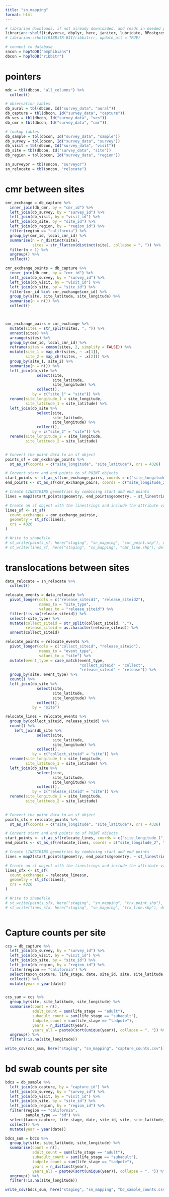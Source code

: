 ```yaml
---
title: "sn_mapping"
format: html
---
```


```r

# librarian downloads, if not already downloaded, and reads in needed packages
librarian::shelf(tidyverse, dbplyr, here, janitor, lubridate, RPostgres, stringr, DBI, parsedate, uuid, hms, RIBBiTR-BII/ribbitrrr, sf)
# librarian::shelf(RIBBiTR-BII/ribbitrrr, update_all = TRUE)

# connect to database
sncon = hopToDB("amphibians")
dbcon = hopToDB("ribbitr")

```
# pointers
```r
mdc = tbl(dbcon, "all_columns") %>%
  collect()

# observation_tables
db_aural = tbl(dbcon, Id("survey_data", "aural"))
db_capture = tbl(dbcon, Id("survey_data", "capture"))
db_ves = tbl(dbcon, Id("survey_data", "ves"))
db_cmr = tbl(dbcon, Id("survey_data", "cmr"))

# lookup tables
db_sample = tbl(dbcon, Id("survey_data", "sample"))
db_survey = tbl(dbcon, Id("survey_data", "survey"))
db_visit = tbl(dbcon, Id("survey_data", "visit"))
db_site = tbl(dbcon, Id("survey_data", "site"))
db_region = tbl(dbcon, Id("survey_data", "region"))

sn_surveyor = tbl(sncon, "surveyor")
sn_relocate = tbl(sncon, "relocate")

```

# cmr between sites
```r
cmr_exchange = db_capture %>%
  inner_join(db_cmr, by = "cmr_id") %>%
  left_join(db_survey, by = "survey_id") %>%
  left_join(db_visit, by = "visit_id") %>%
  left_join(db_site, by = "site_id") %>%
  left_join(db_region, by = "region_id") %>%
  filter(region == "california") %>%
  group_by(cmr_id, local_cmr_id) %>%
  summarise(n = n_distinct(site),
            sites = str_flatten(distinct(site), collapse = ", ")) %>%
  filter(n > 1) %>%
  ungroup() %>%
  collect()

cmr_exchange_points = db_capture %>%
  inner_join(db_cmr, by = "cmr_id") %>%
  left_join(db_survey, by = "survey_id") %>%
  left_join(db_visit, by = "visit_id") %>%
  left_join(db_site, by = "site_id") %>%
  filter(cmr_id %in% cmr_exchange$cmr_id) %>%
  group_by(site, site_latitude, site_longitude) %>%
  summarise(n = n()) %>%
  collect()



cmr_exchange_pairs = cmr_exchange %>%
  mutate(sites = str_split(sites, ", ")) %>%
  unnest(sites) %>%
  arrange(sites) %>%
  group_by(cmr_id, local_cmr_id) %>%
  reframe(sites = combn(sites, 2, simplify = FALSE)) %>%
  mutate(site_1 = map_chr(sites, ~ .x[1]),
         site_2 = map_chr(sites, ~ .x[2])) %>%
  group_by(site_1, site_2) %>%
  summarise(n = n()) %>%
  left_join(db_site %>%
              select(site,
                     site_latitude,
                     site_longitude) %>%
              collect(),
            by = c("site_1" = "site")) %>%
  rename(site_longitude_1 = site_longitude,
         site_latitude_1 = site_latitude) %>%
  left_join(db_site %>%
              select(site,
                     site_latitude,
                     site_longitude) %>%
              collect(),
            by = c("site_2" = "site")) %>%
  rename(site_longitude_2 = site_longitude,
         site_latitude_2 = site_latitude)


# Convert the point data to an sf object
points_sf = cmr_exchange_points %>%
  st_as_sf(coords = c("site_longitude", "site_latitude"), crs = 4326)

# Convert start and end points to sf POINT objects
start_points <- st_as_sf(cmr_exchange_pairs, coords = c("site_longitude_1", "site_latitude_1"), crs = 4326)
end_points <- st_as_sf(cmr_exchange_pairs, coords = c("site_longitude_2", "site_latitude_2"), crs = 4326)

# Create LINESTRING geometries by combining start and end points
lines = map2(start_points$geometry, end_points$geometry, ~ st_linestring(rbind(st_coordinates(.x), st_coordinates(.y))))

# Create an sf object with the linestrings and include the attribute variable
lines_sf <- st_sf(
  count_exchanges = cmr_exchange_pairs$n,
  geometry = st_sfc(lines),
  crs = 4326
)

# Write to shapefile
# st_write(points_sf, here("staging", "sn_mapping", "cmr_point.shp"), delete_layer = TRUE)
# st_write(lines_sf, here("staging", "sn_mapping", "cmr_line.shp"), delete_layer = TRUE)

```
# translocations between sites
```r
data_relocate = sn_relocate %>%
  collect()

relocate_events = data_relocate %>%
  pivot_longer(cols = c("release_siteid1", "release_siteid2"),
               names_to = "site_type",
               values_to = "release_siteid") %>%
  filter(!is.na(release_siteid)) %>%
  select(-site_type) %>%
  mutate(collect_siteid = str_split(collect_siteid, ","),
         release_siteid = as.character(release_siteid)) %>%
  unnest(collect_siteid)

relocate_points = relocate_events %>%
  pivot_longer(cols = c("collect_siteid", "release_siteid"),
               names_to = "event_type",
               values_to = "site") %>%
  mutate(event_type = case_match(event_type,
                                 "collect_siteid" ~ "collect",
                                 "release_siteid" ~ "release")) %>%
  group_by(site, event_type) %>%
  count() %>%
  left_join(db_site %>%
              select(site,
                     site_latitude,
                     site_longitude) %>%
              collect(),
            by = "site")

relocate_lines = relocate_events %>%
  group_by(collect_siteid, release_siteid) %>%
  count() %>%
    left_join(db_site %>%
              select(site,
                     site_latitude,
                     site_longitude) %>%
              collect(),
            by = c("collect_siteid" = "site")) %>%
  rename(site_longitude_1 = site_longitude,
         site_latitude_1 = site_latitude) %>%
  left_join(db_site %>%
              select(site,
                     site_latitude,
                     site_longitude) %>%
              collect(),
            by = c("release_siteid" = "site")) %>%
  rename(site_longitude_2 = site_longitude,
         site_latitude_2 = site_latitude)
  

# Convert the point data to an sf object
points_sfx = relocate_points %>%
  st_as_sf(coords = c("site_longitude", "site_latitude"), crs = 4326)

# Convert start and end points to sf POINT objects
start_points <- st_as_sf(relocate_lines, coords = c("site_longitude_1", "site_latitude_1"), crs = 4326)
end_points <- st_as_sf(relocate_lines, coords = c("site_longitude_2", "site_latitude_2"), crs = 4326)

# Create LINESTRING geometries by combining start and end points
lines = map2(start_points$geometry, end_points$geometry, ~ st_linestring(rbind(st_coordinates(.x), st_coordinates(.y))))

# Create an sf object with the linestrings and include the attribute variable
lines_sfx <- st_sf(
  count_exchanges = relocate_lines$n,
  geometry = st_sfc(lines),
  crs = 4326
)

# Write to shapefile
# st_write(points_sfx, here("staging", "sn_mapping", "trx_point.shp"), delete_layer = TRUE)
# st_write(lines_sfx, here("staging", "sn_mapping", "trx_line.shp"), delete_layer = TRUE)
  
```

# Capture counts per site
```r
ccs = db_capture %>%
  left_join(db_survey, by = "survey_id") %>%
  left_join(db_visit, by = "visit_id") %>%
  left_join(db_site, by = "site_id") %>%
  left_join(db_region, by = "region_id") %>%
  filter(region == "california") %>%
  select(taxon_capture, life_stage, date, site_id, site, site_latitude, site_longitude) %>%
  collect() %>%
  mutate(year = year(date))


ccs_sum = ccs %>%
  group_by(site, site_latitude, site_longitude) %>%
  summarise(count = n(),
            adult_count = sum(life_stage == "adult"),
            subadult_count = sum(life_stage == "subadult"),
            tadpole_count = sum(life_stage == "tadpole"),
            years = n_distinct(year),
            years_all = paste0(sort(unique(year)), collapse = ", ")) %>%
  ungroup() %>%
  filter(!is.na(site_longitude))

write_csv(ccs_sum, here("staging", "sn_mapping", "capture_counts.csv"))
```

# bd swab counts per site
```r
bdcs = db_sample %>%
  left_join(db_capture, by = "capture_id") %>%
  left_join(db_survey, by = "survey_id") %>%
  left_join(db_visit, by = "visit_id") %>%
  left_join(db_site, by = "site_id") %>%
  left_join(db_region, by = "region_id") %>%
  filter(region == "california",
         sample_type == "bd") %>%
  select(taxon_capture, life_stage, date, site_id, site, site_latitude, site_longitude) %>%
  collect() %>%
  mutate(year = year(date))

bdcs_sum = bdcs %>%
  group_by(site, site_latitude, site_longitude) %>%
  summarise(count = n(),
            adult_count = sum(life_stage == "adult"),
            subadult_count = sum(life_stage == "subadult"),
            tadpole_count = sum(life_stage == "tadpole"),
            years = n_distinct(year),
            years_all = paste0(sort(unique(year)), collapse = ", ")) %>%
  ungroup() %>%
  filter(!is.na(site_longitude))

write_csv(bdcs_sum, here("staging", "sn_mapping", "bd_sample_counts.csv"))

```